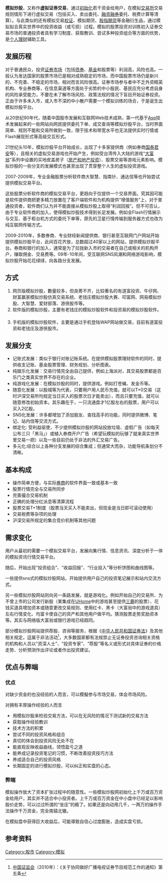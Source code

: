 {{multiple issues|
{{review|time=20210620192127}}
{{unreferenced|time=2010-10-04T10:07:46+00:00}}
{{globalize|time=2010-10-04T05:50:31+00:00}}
{{original research|time=2010-10-04T05:50:31+00:00}}
}}

'''模拟炒股'''，又称作'''虚拟证券交易'''，通过[[初始化|初始化]]若干资金给用户，在模拟[[证券交易所|交易所]]交易规则情形下进行虚拟交易（包括买入、卖出委托、[[融资融券|融资融券]]委托、税费计算等清算）。与此类似的还有模拟交易[[权证|权证]]、模拟期货、[[股指期货|股指期货]]等金融衍生品，通过模拟拟合真实世界中的投资收益（或亏损）过程。模拟的股票投资对训练初入证券交易市场的普通投资者具有学习制度、获取教训、尝试多种投资组合等方面的优势，是[[个人理财|个人理财]]辅助工具。

==发展历程==
对于普通民众，投资[[证券市场|证券市场]]（包括[[债券|债券]]、[[证券投资基金|基金]]和股票等）利润高，风险也高。一般认为发达国家的股票市场已是相对成熟稳定的市场，而中国股票市场仍是新兴的、不完善、不稳定的市场，相对而言风险很高。证券市场参与者中不乏外资精英机构、专业券商等，在信息渠道等方面处于劣势的中小股民、基民应充分考虑自身的风险承受能力，不要在未了解市场风险、政策法规的情况下盲目开始证券投资。正由于许多未入市，或入市不深的中小散户需要一个模拟训练的场合，于是诞生出模拟炒股平台。

从20世纪90年代，随着中国股市发展和互联网Web技术成熟，第一代基于[[Active_Server_Pages|Asp]]技术发展起来的一些网站向网民提供委托下单、成交查询等模拟炒股平台，当时界面简单、规则不能和交易所做到一致，限于技术和带宽水平也无法提供实时行情或Flash展现形式等高级交互形式。

21世纪头10年，模拟炒股平台开始成长，出现了十多家提供商（例如券商[[国泰君安|国泰君安]]等），且相关的虚拟交易游戏也开始产生，例如受台湾传入大陆的游戏“[[大富翁|大富翁]]”系列中设置的买地皮盖房子（[[房地产|房产和地产投资]]）、股票交易等游戏元素影响。模拟炒股的一些分支的发展模式也甚至出现了贯穿整个人生的虚拟投资游戏。

2007-2009年，专业金融股票分析软件商大智慧、指南针、通达信等也开始尝试提供模拟交易平台。

这些股票分析软件商的模拟交易平台，更趋向于仅提供一个交易界面。究其因可能是软件提供商把更多精力放置在了客户端软件和为机构提供“增值服务”上，对于普通投资者，软件商们认为并不能直接从模拟炒股上取得“利润回报”。但不可否认，由于专业软件商的加入，使得模拟炒股技术得到长足发展。例如全Flash行情展示与交互、基于柜台机方式的委托下单等，原先的卫星行情传输到服务器方式也改为纯互联网传输方式。

2009-2010年，多数券商、专业财经新闻提供商、银行甚至互联网门户网站开始提供模拟炒股平台，此间百花齐放，总数超过40家以上的网站，提供模拟炒股平台。券商和银行的加入，通常是为了拉拢新入市的交易者在自己或相关的机构开户，赚取佣金、交易费等。09年-10年间，受互联网SNS风潮和网络游戏影响，模拟炒股开始花花绿绿，向各路分支发展。

== 方式 ==
#网页版模拟炒股，數量较多，但良莠不齐，比较著名的有道富投资、牛仔网、财富赢家模拟炒股仿真交易系统、老钱庄模拟炒股大赛、叩富网、网易模拟炒股、大智慧、爱财部落、游侠股市等。 　　
#软件版的模拟炒股，主要有老钱庄的模拟炒股软件和投资易的模拟炒股软件。 　　
#手机版的模拟炒股软件，主要是通过手机登陆WAP网站做交易，目前有道富投资和老钱庄及游侠股市。

==发展分支==
* 记账式发展：类似于银行对账记账系统。在提供模拟股票理财软件的同时，提供收支记账、基金股票管理、财务规划、分析图表。
* 纯娱乐化发展：交易行情完全由自己提供，例如上海派对，其交易股票都是百乐门之类真实世界不存在的企业。
* 纯游戏化发展：在模拟炒股的同时，提供游戏。例如打苍蝇、发金币等。
* 随意化发展：以股城等为代表，只要用户用人民币充值，就可以T+0交易（这时沪深交易所均规定当日买入的股票次日才能卖出），而且只要充值，就可以随意修改初始资本。其乐趣在于，一只流通盘才1亿股左右的股票，用户可以买入2亿股。
* SNS化发展：许多都增加了添加股友、查找高手的功能，同时提供微博、笔记、站内信等交流方式。
* 绑定化: 受利益驱使，不少提供模拟炒股的网站投放垃圾、虛假广告（如每天公布三只「黑马」）或植入券商开户广告（希望玩模拟的玩够了就来真实世界里交易一把）以及一些目前仍处于非法的外汇交易广告。
* 多元化:综合以上各种分支发展的综合集成；但通常大而杂，功能导航条划分不清晰。

==基本构成==
* 操作简单方便，与实际[[券商|券商]]的软件界面一致或基本一致
* 股票行情完全与交易所同步
* 完善撮合交易机制
* 正确的处理分红派息等清算流程
* 股票交易T+1制度（股票当天买入不能卖出，但现金是当日即可滚动使用）
* 交易税费等杂项的处理
* 沪深交易所规定的集合竞价机制等其他问题

==需求变化==
用户从最初的需要一个模拟交易平台，发展向集行情、信息资讯、深度分析于一体的模拟资讯行情交易平台。

随后，开始出现“投资组合”、“收益回报”、“行业投入”等分析饼图和曲线图等。

一些提供sns式的模拟炒股网站，开始提供用户自己的投资笔记展示和站内交流方式。

另一些模拟炒股网站则向另一条路发展，就是游戏化。例如开始自己的交易所、为不曾上市的公司发行新股（某集成在[[UHome|UHome]]中的游戏甚至提供[[三鹿集团|三鹿]]的股票）、花钱买道具增加资本或随意更改交易规则、使用红卡、黑卡（大富翁中的游戏道具）左右行情变化、均富卡使自己的资产和其他用户做平均。猜测股票走势奖励资本等。其实与网络版大富翁或银行游戏已经趋同。

部分模拟炒股网站提供荐股、咨询等服务，根据《[[s:中华人民共和国证券法|中华人民共和国证券法]]》及其他相关规定，這属于非法活动<ref>[[中国证监会|中国证监会]]（2010年）：《关于协同做好广播电视证券节目规范工作的通知》第五条</ref>，大多数国家都有法规禁止无证券投资咨询相关资格的机构和人员以“资深人士”、“投资专家”、“荐股”等名义或形式对具体证券的价格走势、分析预测作出评论或者作出投资建议。

==优点与弊端==
===优点===
对缺少资金的也没经验的人而言，可以模擬参与市场交易，体会市场风险。

对拥有丰厚操作经验的人而言
* 用模拟炒股来检验交易方法，可以在无风险的情况下测试新的交易方法
* 获取操作经验教训
* 技术方法的积累
* 尝试不同的投资风格和组合
* 真切的体会到投资风险无处不在
* 能直观反映收益曲线，领悟盈亏之道
* 能养成记录投资笔记的习惯，不断改善投资技巧方法
* 养成适合自己的投资风格
* 长期固定的进行模拟炒股，可以纠正和实盘的心态。

===弊端===
模拟操作放大了资本扩张过程中的随意性。一些模拟炒股网初始化上千万或百万资金给用户，其实并不适合中小投资者。上千万或百万资金在中小盘中已经足以影响股价走势，可以过过所谓的“坐庄”的瘾了。如果还是向动用几千，一两万的操作手法操作千万资金，完全南辕北辙。

在模拟盘中获得巨大收益后，可能導致自信心过度膨胀，造成实盘亏损。

==参考资料==
{{reflist}}

[[Category:股市|Category:股市]]
[[Category:模拟|Category:模拟]]
